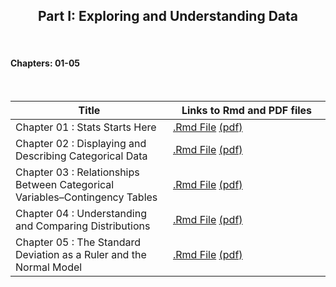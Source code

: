 <h2>
<center>
Part I: Exploring and Understanding Data
</center>
</h2>

</br>
<h4><right>Chapters: 01-05</right></h4>
</br>




Title  | Links to Rmd and PDF files
------------- | -------------
Chapter 01 : Stats Starts Here | <a href='chapterfiles/Chapter01.Rmd'>.Rmd File</a> <a href='chapterfiles/Chapter01.pdf'>(pdf)</a>
Chapter 02 : Displaying and Describing Categorical Data | <a href='chapterfiles/Chapter02.Rmd'>.Rmd File</a> <a href='chapterfiles/Chapter02.pdf'>(pdf)</a>
Chapter 03 : Relationships Between Categorical Variables--Contingency Tables | <a href='chapterfiles/Chapter03.Rmd'>.Rmd File</a> <a href='chapterfiles/Chapter03.pdf'>(pdf)</a>
Chapter 04 : Understanding and Comparing Distributions | <a href='chapterfiles/Chapter04.Rmd'>.Rmd File</a> <a href='chapterfiles/Chapter04.pdf'>(pdf)</a>
Chapter 05 : The Standard Deviation as a Ruler and the Normal Model | <a href='chapterfiles/Chapter05.Rmd'>.Rmd File</a> <a href='chapterfiles/Chapter05.pdf'>(pdf)</a>



